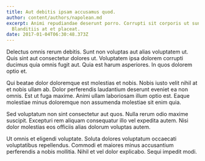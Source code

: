 ```yaml
---
title: Aut debitis ipsam accusamus quod.
author: content/authors/napolean.md
excerpt: Animi repudiandae deserunt porro. Corrupti sit corporis ut sunt.
  Blanditiis at et placeat.
date: 2017-01-04T06:30:48.373Z
---
```

Delectus omnis rerum debitis. Sunt non voluptas aut alias voluptatem ut. Quis sint aut consectetur dolores ut. Voluptatem ipsa dolorem corrupti ducimus quia omnis fugit aut. Quia est harum asperiores. In quos dolorem optio et.
 Qui beatae dolor doloremque est molestias et nobis. Nobis iusto velit nihil at et nobis ullam ab. Dolor perferendis laudantium deserunt eveniet ea non omnis. Est ut fuga maxime. Animi ullam laboriosam illum optio est. Eaque molestiae minus doloremque non assumenda molestiae sit enim quia.
 Sed voluptatum non sint consectetur aut quos. Nulla rerum odio maxime suscipit. Excepturi rem aliquam consequatur illo vel expedita autem. Nisi dolor molestias eos officiis alias dolorum voluptas autem.
 Ut omnis et eligendi voluptate. Soluta dolores voluptatum occaecati voluptatibus repellendus. Commodi et maiores minus accusantium perferendis a nobis mollitia. Nihil et vel dolor explicabo. Sequi impedit modi.